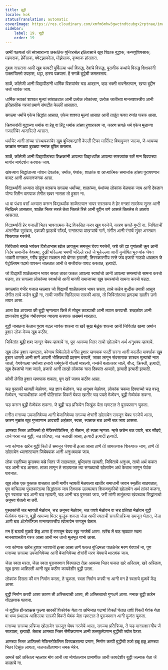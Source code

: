```yaml
---
title: बुद्धी
locale: kok
statusTranslation: automatic
coverImage: https://res.cloudinary.com/xmfm6mhw3gwctndtcubgx2rptnae/image/upload/v1740337243/small_cover_educacion_fundamental_a051170f1c.webp
sidebar:
    label: 19. बुद्धी
    order: 19
---
```

आमीं पळयलां की संवसाराच्या अस्तंतेक युनिव्हर्सल इतिहासाचे खूब शिक्षक बुद्धाक, कन्फ्युशियसाक, महंमदाक, हेर्मेसाक, क्वेट्झाकोला, मोझेसाक, कृष्णाक हांसतात.

दुबाव नासतना आमीं खूब फावटीं पुर्विल्ल्या धर्मां विरूद्ध, देवांचे विरूद्ध, पुराणीक कथांचे विरूद्ध शिक्षकांनी उक्तायिल्लो उपहास, थट्टा, हास्य पळयलां. हें सगळें बुद्धेची कमतरताय.

शाळें, कॉलेजी आनी विद्यापीठांनी धार्मिक विशयांचेर चड आदऱान, व्हड भक्ती भावनेंतल्यान, खऱ्या बुद्दीन चर्चा जावंक जाय.

धार्मिक रूपकां शाश्वत मूल्यां सांबाळटात आनी प्रत्येक लोकांच्या, प्रत्येक जातीच्या मानसशास्त्रीय आनी इतिहासीक गरजां प्रमाणे संघटीत केल्लीं आसतात.

सगळ्या धर्मांचे एकेच सिद्धांत आसात, एकेच शाश्वत मूल्यां आसात आनी तातूंत फक्त रुपांत फरक आसा.

क्रिश्चनांनी बुद्धाच्या धर्माक वा हेब्रू वा हिंदू धर्माक हांसप हुशारकाय ना, कारण सगळे धर्म एकेच मुळाव्या गजालींचेर आदारिल्ले आसात.

धर्मांचेर आनी तांच्या संस्थापकांचेर खूब बुध्दिवाद्यांनी केल्ली टिका मार्सिस्ट विषामुळान जाल्या, जे आयच्या काळांत सगळ्या दुबळ्या मनांक दूषित करतात.

शाळें, कॉलेजी आनी विद्यापीठांच्या शिक्षकांनी आपल्या विद्यार्थ्यांक आपल्या सारक्यांक खरें मान दिवपाच्या मार्गान मार्गदर्शन करपाक जाय.

खंयच्याय सिद्धांताच्या नांवान देवळांक, धर्मांक, पंथांक, शाळांक वा आध्यात्मिक समाजांक हांसप पुरायपणान वायट आनी अपमानजनक आसा.

विद्यार्थ्यांनी अभ्यास सोडून वतकच सगळ्या धर्मांच्या, शाळांच्या, पंथांच्या लोकांक मेळपाक जाय आनी देवळान योग्य रितीन वागपाक लेगीत खबर नासता तो हुशार ना.

धा वा पंधरा वर्सां अभ्यास करून विद्यार्थ्यांक शाळेंतल्यान भायर सरतकच ते हेर मनशां सारकेच सुस्त आनी न्हिदिल्ले आसतात, शाळेंत भितर सरले तेन्ना जितले रित्ते आनी बुद्दीन उणे आसले तितलेच ते आतांय आसतात.

विद्यार्थ्यांनी हेर गजालीं भितर भावनात्मक केंद्र विकसित करप खूब गरजेचें, कारण सगळें बुध्दी ना. जिविताचीं अंतरंगीक सुसंवाद, एकाकी झाडाचें सौंदर्य, रानांतल्या पांखऱ्यांचें गाणें, संगीत आनी रंगांचें सुंदर अस्तवण शिकपाक गरजेचें.

जिविताचे सगळे भयंकर विरोधाभास खोल आयकून समजून घेवप गरजेचें, जशे की ह्या युगांतली क्रूर आनी निर्दय समाजीक वेवस्था, दुखीं भरिल्ल्या भयणीं भरिल्ले रस्ते जे भुकेल्ल्या आनी कुपोषित भुरग्यांक घेवन भाकरी मागतात, गरीब कुटुंबां रावतात त्यो बोगस इमारती, तिरस्कारणीय रस्ते जंय हजारो गाडयो धांवतात जे पेट्रोलियम पदार्थ वापरून चालतात आनी ते सजीवांक वायट करतात, इत्यादी.

जो विद्यार्थी शाळेंतल्यान भायर सरता ताका फकत आपल्या स्वार्थाचो आनी आपल्या समस्यांचो सामना करचो पडना, तर सगळ्या लोकांच्या स्वार्थाचो आनी मानवी समाजाच्या खूब समस्यांचो सामना करचो पडटा.

सगळ्यांत गंभीर गजाल म्हळ्यार जो विद्यार्थी शाळेंतल्यान भायर सरता, ताचे कडेन बुध्दीक तयारी आसून लेगीत ताचे कडेन बुद्धी ना, ताची जाणीव न्हिदिल्ल्या सारकी आसा, तो जिवितांतल्या झगड्या खातीर उणो तयार आसा.

आता वेळ आयल्या की बुद्धी म्हणल्यार कितें तें सोदून काडपाची आनी तपास करपाची. शब्दकोश आनी ज्ञानकोश बुद्धीक गंभीरपणान व्याख्या करपाक असमर्थ थारतात.

बुद्धी नासतना केन्नाच पुराय बदल जावंक शकना वा खरें सुख मेळूंक शकना आनी जिवितांत खऱ्या अर्थान हुशार लोक मेळप खूब कठीण.

जिवितांत बुद्धी शब्द जाणून घेवप म्हत्वाचें ना, पूण आमच्या भितर ताचो खोलायेन अर्थ अनुभवप म्हत्वाचें.

खूब लोक हुशार म्हणटात, कोणाय पियेल्लेलो मनीस हुशार म्हणपाक फाटीं सरना आनी कार्लोस मार्क्साक खूब हुशार थारलो आनी ताणें आपली भौतिकवादी प्रहसन बरयलें, जाका लागून संवसाराक शाश्वत मूल्यांचो नाश जालो, वेगवेगळ्या धर्मांच्या हजारो धर्मगुरूंनी गोळ्यो मारल्यो, नन्संचें बलात्कार जालें, बौध्द, क्रिस्ती, इत्यादी, खूब देवळांचो नाश जालो, हजारो आनी लाखो लोकांक त्रास दिवपांत आयलो, इत्यादी इत्यादी इत्यादी.

कोणी लेगीत हुशार म्हणपाक शकता, पूण खरें जावप कठीण आसा.

चड पुस्तकी म्हायती मेळोवन, चड ज्ञान मेळोवन, चड अनुभव मेळोवन, लोकांक चकमा दिवपाच्यो चड वस्तू मेळोवन, न्यायाधीशांक आनी पोलिसांक विकतें घेवपा खातीर चड पयशे मेळोवन, बुद्धी मेळोवंक शकना.

चड करून बुद्धी मेळोवंक शकना. जे बुद्धी चड प्रक्रियेन जिखूंक येता म्हणटात ते पुरायपणान चुकता.

मनीस मनाच्या उपजाणिवेच्या आनी बेजाणिवेच्या सगळ्या क्षेत्रांनी खोलायेन समजून घेवप गरजेचें आसा, कारण मुळांत खूब गुप्तपणान आवडपी अहंकार, स्वता, स्वताक चड आनी चड जाय आसता.

आमच्या भितर आशिल्लो हो मेफिस्टोफेलिस, हो सैतान, हो स्वता म्हणटा: म्हजे कडेन चड पयशे, चड सौंदर्य, ताचे परस चड बुद्धी, चड प्रतिष्ठा, चड चलाखी आसा, इत्यादी इत्यादी इत्यादी.

ज्या कोणाक खरेंच बुद्धी कितें तें समजून घेवपाची इत्सा आसा ताणें ती आयकपाक शिकपाक जाय, ताणें ती खोलायेन ध्यानांतल्यान जियेवपाक आनी अनुभवपाक जाय.

लोक स्मृतीच्या कुसक्या कब्रे भितर जें साठयतात, बुध्दिमत्ता म्हायती, जिविताचे अनुभव, ताचो अर्थ फकत चड आनी चड आसता. ताका लागून ते साठयतात त्या सगळ्याचो खोलायेन अर्थ केन्नाच जाणून घेवंक पावनात.

खूब लोक एक पुस्तक वाचतात आनी मागीर म्हायती मेळयल्या खातीर समाधानी जावन स्मृतींत साठयतात, पूण वाचिल्ल्या पुस्तकांतल्या सिद्धांताक जाप दिवपाक उलयल्यार शिकवणुकीचो खोलायेन अर्थ तांकां कळना, पूण स्वताक चड आनी चड म्हायती, चड आनी चड पुस्तकां जाय, जरी तांणी तातूंतल्या खंयच्याच सिद्धांताचो अनुभव घेतलो ना तरी.

पुस्तकांची चड म्हायती मेळोवन, चड अनुभव मेळोवन, चड पयशे मेळोवन वा चड प्रतिष्ठा मेळोवन बुद्धी मेळोवंक शकना, बुद्धी आमच्या भितर फुलूंक शकता जेन्ना आमी स्वताची सगळी प्रक्रिया समजून घेतात, जेन्ना आमी चड ऑटोमॅटिज्म मानसशास्त्रीय खोलायेन समजून घेतात.

मन हें चडाचें मुळावें केंद्र आसा हें समजून घेवप खूब गरजेचें आसा. खरेंच तें चड म्हळ्यार स्वता मानसशास्त्रीय गरज आसा आनी मन ताचो मूलभूत गाभो आसा.

ज्या कोणाक खरेंच हुशार जावपाची इत्सा आसा ताणें फकत बुध्दिमत्ता पातळेचेर मरण येवपाचें ना, पूण मनाच्या सगळ्या उपजाणिवेच्या आनी बेजाणिवेच्या क्षेत्रांनी मरण येवपाचें थारावंक जाय.

जेन्ना स्वता मरता, जेन्ना स्वता पुरायपणान विरघळटा तेन्ना आमच्या भितर फकत खरे अस्तित्व, खरे अस्तित्व, खूब इत्सा आशिल्ली आनी खूब कठीण कायदेशीर बुद्धी उरता.

लोकांक दिसता की मन निर्माण करता, ते चुकता. स्वता निर्माण करपी ना आनी मन हें स्वताचे मुळावें केंद्र आसा.

बुद्धी निर्माण करपी आसा कारण ती अस्तित्वाची आसा, ती अस्तित्वाचो गुणधर्म आसा. मनाक बुद्धी कडेन गोंदळपाक फावना.

जे बुद्धीक ग्रीनहाऊस फुल्या सारकीं पिकोवंक येता वा अभिजात पदव्यो विकतें घेतात तशी विकतें घेवंक येता वा भव्य ग्रंथालय आशिल्ल्या सारकी विकतें घेवंक येता म्हणटात ते पुरायपणान आनी मुळांत चुकता.

मनाच्या सगळ्या प्रक्रिया खोलायेन समजून घेवप गरजेचें आसा, सगळ्या प्रतिक्रिया, तें चड मानसशास्त्रीय जें साठयता, इत्यादी. तेन्नाच आमच्या भितर सैमीकपणान आनी उत्स्फूर्तपणान बुद्धीची ज्योत पेटटा.

आमच्या भितर आशिल्लो मेफिस्टोफेलिस विरघळटाल्या प्रमाण, निर्माण करपी बुद्धीची उजो हळू हळू आमच्या भितर दिसूंक लागता, जळजळीतपणान चमक मेरेन.

आमचें खरें अस्तित्व म्हळ्यार मोग आनी त्या मोगांतल्यान प्रामाणीक आनी कायदेशीर बुद्धी जल्माक येता जें काळाचें ना.

